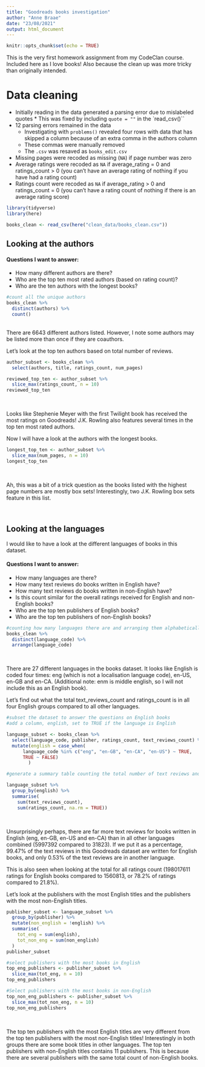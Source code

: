 ```yaml
---
title: "Goodreads books investigation"
author: "Anne Braae"
date: "23/08/2021"
output: html_document
---
```


```r
knitr::opts_chunk$set(echo = TRUE)
```

This is the very first homework assignment from my CodeClan course. Included here as I love books! Also because the clean up was more tricky than originally intended.

# Data cleaning

* Initially reading in the data generated a parsing error due to mislabeled quotes
      * This was fixed by including `quote = ""` in the `read_csv()``
* 12 parsing errors remained in the data 
    - Investigating with `problems()` revealed four rows with data that has skipped a column because of an extra comma in the authors column 
    - These commas were manually removed
    - The `.csv` was resaved as `books_edit.csv`
* Missing pages were recoded as missing (`NA`) if page number was zero
* Average ratings were recoded as `NA` if average_rating = 0 and ratings_count > 0 
    (you can't have an average rating of nothing if you have had a rating count)
* Ratings count were recoded as `NA` if average_rating > 0 and ratings_count = 0
    (you can't have a rating count of nothing if there is an average rating score)

```r
library(tidyverse)
library(here)
```

```r
books_clean <- read_csv(here("clean_data/books_clean.csv"))
```

## Looking at the authors
  
#### Questions I want to answer:

* How many different authors are there? 
* Who are the top ten most rated authors (based on rating count)?
* Who are the ten authors with the longest books?
      
```r
#count all the unique authors
books_clean %>%
  distinct(authors) %>% 
  count()
```
<br />
There are 6643 different authors listed. However, I note some authors may be listed more than once if they are coauthors. 

Let's look at the top ten authors based on total number of reviews.

```r
author_subset <- books_clean %>% 
  select(authors, title, ratings_count, num_pages)

reviewed_top_ten <- author_subset %>% 
  slice_max(ratings_count, n = 10)
reviewed_top_ten
```
<br />

Looks like Stephenie Meyer with the first Twilight book has received the most ratings on Goodreads! J.K. Rowling also features several times in the top ten most rated authors.

Now I will have a look at the authors with the longest books.

```r
longest_top_ten <- author_subset %>% 
  slice_max(num_pages, n = 10)
longest_top_ten
```

<br />

Ah, this was a bit of a trick question as the books listed with the highest page numbers are mostly box sets! Interestingly, two J.K. Rowling box sets feature in this list.

<br />

## Looking at the languages

I would like to have a look at the different languages of books in this dataset.

#### Questions I want to answer:

* How many languages are there?
* How many text reviews do books written in English have?
* How many text reviews do books written in non-English have?
* Is this count similar for the overall ratings received for English and non-English books? 
* Who are the top ten publishers of English books?
* Who are the top ten publishers of non-English books?
  
```r
#counting how many languages there are and arranging them alphabetically
books_clean %>% 
  distinct(language_code) %>%
  arrange(language_code)
```

<br />

There are 27 different languages in the books dataset. It looks like English is coded four times: eng (which is not a localisation language code), en-US, en-GB and en-CA. (Additional note: enm is middle english, so I will not include this as an English book).

Let's find out what the total text_reviews_count and ratings_count is in all four English groups compared to all other languages.

```r
#subset the dataset to answer the questions on English books
#add a column, english, set to TRUE if the language is English

language_subset <- books_clean %>% 
  select(language_code, publisher, ratings_count, text_reviews_count) %>% 
  mutate(english = case_when(
      language_code %in% c("eng", "en-GB", "en-CA", "en-US") ~ TRUE,
      TRUE ~ FALSE)
        )

#generate a summary table counting the total number of text reviews and ratings counts for English and non-English books

language_subset %>% 
  group_by(english) %>% 
  summarise(
    sum(text_reviews_count),
    sum(ratings_count, na.rm = TRUE))
```

<br />

Unsurprisingly perhaps, there are far more text reviews for books written in English (eng, en-GB, en-US and en-CA) than in all other languages combined (5997392 compared to 31823). If we put it as a percentage, 99.47% of the text reviews in this Goodreads dataset are written for English books, and only 0.53% of the text reviews are in another language.

This is also seen when looking at the total for all ratings count (198017611 ratings for English books compared to 1560813, or 78.2% of ratings compared to 21.8%).

Let's look at the publishers with the most English titles and the publishers with the most non-English titles.

```r
publisher_subset <- language_subset %>% 
  group_by(publisher) %>% 
  mutate(non_english = !english) %>% 
  summarise(
    tot_eng = sum(english), 
    tot_non_eng = sum(non_english)
  )
publisher_subset

#select publishers with the most books in English
top_eng_publishers <- publisher_subset %>% 
  slice_max(tot_eng, n = 10)
top_eng_publishers

#Select publishers with the most books in non-English
top_non_eng_publishers <- publisher_subset %>% 
  slice_max(tot_non_eng, n = 10)
top_non_eng_publishers
```

<br />

The top ten publishers with the most English titles are very different from the top ten publishers with the most non-English titles! Interestingly in both groups there are some book titles in other languages. The top ten publishers with non-English titles contains 11 publishers. This is because there are several publishers with the same total count of non-English books.
